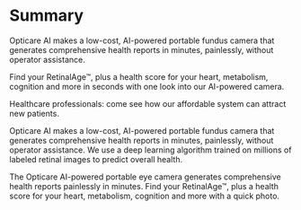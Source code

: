 # Summary

Opticare AI makes a low-cost, AI-powered portable fundus camera that generates comprehensive health reports in minutes, painlessly, without operator assistance.

Find your RetinalAge™, plus a health score for your heart, metabolism, cognition and more in seconds with one look into our AI-powered camera.

Healthcare professionals: come see how our affordable system can attract new patients.

Opticare AI makes a low-cost, AI-powered portable fundus camera that generates comprehensive health reports in minutes, painlessly, without operator assistance. We use a deep learning algorithm trained on millions of labeled retinal images to predict overall health.

The Opticare AI-powered portable eye camera generates comprehensive health reports painlessly in minutes. Find your RetinalAge™, plus a health score for your heart, metabolism, cognition and more with a quick photo.


